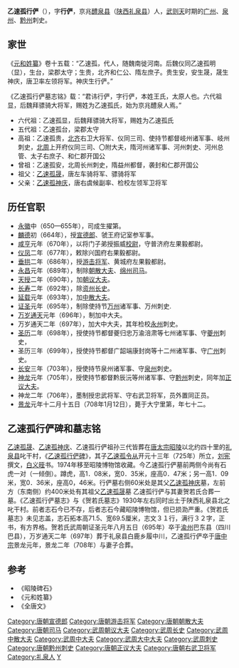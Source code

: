 '''乙速孤行俨'''（{{bd|636年||708年|1月12日|}}），字'''行俨'''，京兆[[醴泉县|醴泉县]]（[[陕西|陕西]][[礼泉县|礼泉县]]）人，[[武则天|武则天]]时期的[[广州|广州]]、[[泉州|泉州]]、[[黔州|黔州]]刺史。

==家世==
《[[元和姓纂|元和姓纂]]》卷十五载：“乙速孤，代人，随魏南徙河南。后魏仪同乙速孤明（显），生台，梁郡太守；生贵，北齐和仁公、隋左庶子。贵生安，安生晟，晟生神庆，唐卫率左领将军。神庆生行俨。”

《乙速孤行俨墓志铭》载：“君讳行俨，字行俨，本姓王氏，太原人也。六代祖显，后魏拜骠骑大将军，赐姓为乙速孤氏，始为京兆醴泉人焉。”
* 六代祖：乙速孤显，后魏拜骠骑大将军，赐姓为乙速孤氏
* 五代祖：乙速孤台，梁郡太守
* 高祖：乙速孤贵，[[北齐|北齐]]右卫大将军、仪同三司、使持节都督岐州诸军事、岐州刺史，[[北周|北周]]上开府仪同三司、〇附大夫，隋河州诸军事、河州刺史、河州总管、太子右庶子、和仁郡开国公
* 曾祖：乙速孤安，北周长州刺史，隋益州都督，袭封和仁郡开国公
* 祖父：[[乙速孤晟|乙速孤晟]]，唐左车骑将军、骠骑将军
* 父亲：[[乙速孤神庆|乙速孤神庆]]，唐右虞候副率、检校左领军卫将军

==历任官职==
* [[永徽|永徽]]中（650—655年），司成生擢第。
* [[麟德|麟德]]初（664年），授[[宣德郎|宣德郎]]、虢王府记室参军事。
* [[咸亨|咸亨]]元年（670年），以将门子弟授振威[[校尉|校尉]]，守普济府左果毅都尉。
* [[仪凤|仪凤]]二年（677年），敕除兴国府右果毅都尉。
* [[垂拱|垂拱]]二年（686年），授[[游击将军|游击将军]]、黄城府左果毅都尉。
* [[永昌_(唐朝)|永昌]]元年（689年），制除[[朝散大夫|朝散大夫]]、[[绵州|绵州]][[司马|司马]]。
* [[天授_(武周)|天授]]二年（690年），加[[朝议大夫|朝议大夫]]。
* [[长寿_(武周)|长寿]]二年（692年），除[[资州|资州]][[长史|长史]]。
* [[延载|延载]]元年（693年），加[[中散大夫|中散大夫]]。
* [[证圣|证圣]]元年（695年），制除使持节[[万州|万州]]诸军事、万州刺史.
* [[万岁通天|万岁通天]]元年（696年），制加中大夫。
* 万岁通天二年（697年），加大中大夫，其年检校[[永州|永州]]刺史。
* [[圣历|圣历]]二年（698年），授使持节都督夔归忠万渝涪肃等七州诸军事、守[[夔州|夔州]]刺史，
* 圣历三年（699年），授使持节都督广韶端康封岗等十二州诸军事、守[[广州|广州]]刺史。
* [[长安_(年号)|长安]]三年（703年），授使持节泉州诸军事、守[[泉州|泉州]]刺史。
* [[神龙_(年号)|神龙]]元年（705年），授使持节都督黔辰沅等州诸军事、守[[黔州|黔州]]刺史，同年加[[正议大夫|正议大夫]]。
* 神龙二年（706年），墨制授忠武将军、守右武卫将军，员外置同正员。
* [[景龙|景龙]]元年十二月十五日（708年1月12日），薨于大宁里第，年七十二。

==乙速孤行俨碑和墓志铭==
[[乙速孤晟|乙速孤晟]]、[[乙速孤神庆|乙速孤神庆]]、乙速孤行俨祖孙三代皆葬在[[唐太宗|唐太宗]][[唐昭陵|昭陵]]以北约四十里的[[礼泉县|礼泉县]]叱干村，《[[wikisource:zh:大唐故右武衛將軍上柱國乙速孤府君碑銘（並序）|乙速孤行俨碑]]》，其子[[乙速孤令从|乙速孤令从]]开元十三年（725年）所立，[[刘宪|刘宪]]撰文，[[白义晊|白义晊]]书。1974年移至昭陵博物馆收藏。今乙速孤行俨墓前两侧今尚有石虎一对（一倾倒）。蹲虎，高1．08米，宽0．35米，座高0．47米；另一高1．09米，宽0．36米，座高0，46米。行俨墓右侧60米处是其父[[乙速孤神庆|乙速孤神庆]]墓，左前方（东南侧）约400米处有其祖父[[乙速孤晟|乙速孤晟]]墓
{{Quotation|
大唐故右武卫将军上柱国乙速孤府君碑铭（并序）
<br>正议大夫行秘书监修文馆学士兼修国史上柱国刘宪撰
<br>朝议郎行秘书郎白义晊书
<br>　　武之去虣，與文德而競馳；陰之為功，配陽和而並運。利用厚生之事，依古以来：折冲御侮之材，何代蔑有？秦之强也，起、翦、恬、贲用其兵；汉之盛也，辛、李、卫、霍为其将。大唐操升，极把钩陈。带甲百万，授钺四七。其有中分麾下，总堂堂正正之师；俨若敌国，负赳赳桓桓之称者，在於乙速孤府君矣。'''公讳行俨，字行俨，本姓王氏，太原人也。五代祖有功於魏，始赐而氏焉，因居京兆之醴泉县'''。王子晋之上仙，肇开茂绪；车千秋之作相，重锡华宗。家何代而乏贤，人何时而不贵。'''曾祖安，齐前锋都督、右武候、右六府、骠骑将军、开府仪同三司、上柱国、河州刺史，隋益州都督，袭封和仁郡开国公'''。徙孝移忠，迁虞事夏，司马安之四至，晏平仲之一心。'''祖晟，皇朝上开府、右武候、右廿府、左车骑将军、骠骑将军'''。藏器於身，待时而用，功参列将，宠盛兴王。'''父神庆，右虞候副率、检校左右领军卫将军'''。气岸环杰，志力雄武，持军以礼，阴德有徵，才子挺生，将门斯在。公锺家代之休烈，奉韬钤之成训。鹏图奋於霄汉，噩阵溢於风飙。得射法於仙灵，习军容於嬉戏。子房智勇，时其无敌；郤糓诗书，颇亦兼善。永徽中，司成生擢第。明庆中，丁父忧。性实过人，俯而就礼。麟德初，授宣德郎、虢王府记室参军事。间平邸第，枚马-{競}-游。曳裾其间，首席推美。咸亨元年，以将门子弟授振威校尉，守普济府左果毅都尉。丁太夫人忧，哭泣之节，-{饘}-粥之数，复如居府君之丧。仪凤二年，敕除兴国府右果毅都尉，镇河源军定州道，游奕护河阳桥。垂拱二年，授游击将军、黄城府左果毅都尉。致果为毅，治戎以律，洗兵盐泽，秣马中山。护浊河之桥，绾黄图之府。智谋洋溢，威武纷纶，功静朔垂，气雄京邑。永昌元年，制除朝散大夫、绵州司马，天授二年，加朝议大夫，长寿二年，除资州长史，延载元年，加中散大夫。题舆绵外，展骥资中，风俗所同，政教如壹。证圣元年，制除使持节万州诸军事、万州刺史，万岁通天元年，制加中大夫，二年，加大中大夫，其年检校永州刺史。圣历二年，授使持节都督夔归忠万渝涪肃等七州诸军事、守夔州刺史，三年授使持节都督广韶端康封岗等十二州诸军事、守广州刺史。长安三年，授使持节泉州诸军事、守泉州刺史。神龙元年，授使持节都督黔辰沅等州诸军事、守黔州刺史，其年加正议大夫。神授政理之材，天挺公侯之表。故能方州典郡，尽周官牧伯之尊；越海凌山，穷禹贡荆扬之域。控御数千里，周旋廿年，化洽夷夏，功成方国。置生祠之庙，往往而然；畏清酒之盟，于今莫犯。神龙二年，墨制授忠武将军、守右武卫将军，员外置同正员，特敕停南衙上下，专委北军事。羽林之任，历代为重，用周勃而後安，召宋昌而先拜。以公确乎忠信，厉然壮勇，颁命卿之秩，掌孤儿之军。宿卫陛殿而逾严，徼巡岩廊而匪懈，垒垣增肃，轩禁穆清。锡御府之金钱，分大官之玉食，殊恩所逮，中使相望。而执〇持戟，筋力为倦；输节竭诚，心术俱尽。神用疲而致损，腠理劳而生疾。其岁夏中，遇病厅事，半体云废，经时未瘳。愿休摄於家庭，遂迟回於天阙，陈情拜疏，理切词殚。有感宸衷，特听致仕，仍褒美绩，更惜羸疴。睿旨既勤，形乎綍翰。公结欷而辞云陛，投迹而返私门，悬广德之安车，施仲翁之行马。仙方上药，冀养性而延龄；芳-{醞}-嘉羞，且忘忧而永日。'''而公素无息胤，命昆弟之子令从为嗣，鞠育侔於己生，仕为太子通事舍人，坐外氏累，左除溱州扶驩县令'''。公天属为重，既切犹子之慈；门寄所锺，何深舐犊之念。亦既离谴，旧疾暴增，春秋七十有二，景龙元年十二月十五日，薨于大宁里第。呜呼哀哉！惟公盛德温恭，雅怀宽肃，行无文饰，言不浮华。出身入仕，仪家刑国，靡欺暗室，独运虚舟。於人之善无所遗，於人之恶无所记。可疑之地，投足莫践；弗稽之谋，措心所绝。亲友信而敬之，老少安而怀之，惟汲汲以行仁，岂遑遑而求利？防卫之际，屡有奇功，抚字之方，载彰灵感。公之在永州也，属时糓不登，土人多馁，罄仓储而罕瞻，捃山谷而无资。所部界中，素饶穞竹，盘根合翠，弥漫苍然。忽於一朝，结实咸遍，若五糓之含颖，油然可观；比千箱之载咏，俄而告给。人皆和〇，〇〇盈路。公仍持数石，奏进京师，圣旨咨嗟，叹其灵味。公之在夔州也，邻界不虞，群蛮暂扰，侵轶城郭，残伤吏人。公不俟制命，呈言致讨，威灵震荡，氛秽廓清，稽颡咽於巫云，〇〇〇於江水。天朝命将，甫戒於师期；边郡飞书，已闻於战捷。虽耿弇之不遗贼，於君父亦何以尚兹。时嘉乃功，玺书慰勉，疾盛之日，思虑弥长，遗书戒令从曰：「吾遭遇〇〇，〇〇卌馀载，恨无以报，不敢丝毫有损於圣朝。家业素贫，丧葬所须，务从节俭，勿违吾平生志也。所树碑，务令存实，无为虚美，以掩吾真。尔等唯清唯慎，勿矜勿伐，则吾死而无恨矣。」'''夫人常乐县君贺若氏，宋公弼之侄孙，开州刺史怀武之第六女'''。门宗之盛，钟鼎连华；家室之欢，瑟琴齐契。春秋五十七，证圣元年八月五日，亡於万州官舍。维景龙二年岁次景申二月辛卯朔十六日景午，合葬於雍州醴泉县白鹿乡李中川先府君之茔次，礼也。'''嗣子令从'''，叫叫穹苍，哀哀霜露，永言训誓，终身奉行。'''子婿右骁卫铠曹参军安定梁望之'''，代业通家，天资长者。冰清玉润，常怀国士之恩；石字金书，愿托中郎之笔。〇〇景行，乃作铭云：
<br>公侯子孙，必复其始。将门有将，其来久矣。伊我将军，奕代为美。壮勇杰出，威棱峻峙。
<br>文则循良，六条千里。武以侍卫，岩除军垒。黄霸匪俦，宋昌宁拟。中外从事，良亦勤止。
<br>年至礼优，神劳疾起。有涯终谢，令问不已。贤哉伏波，诫其兄子。
<br>大唐开元十三年岁次乙丑〇月景〇朔〇〇日辛未，令从自曹州济阴县令秩满建
<br>渤海徐元礼镌
}}
乙速孤行俨与其妻贺若氏合葬一墓。《乙速孤行俨墓志》与《贺若氏墓志》1930年左右同时出土于陕西礼泉县北之叱干村。前者志石今已不存，后者志石今藏昭陵博物馆，但已损泐严重。《贺若氏墓志》未见志盖，志石拓本高71.5、宽69.5厘米，志文３１行，满行３２字，正书，有方界格。贺若氏武周朝证圣元年八月五日（695年）卒于[[渝州|渝州]]巴东县（四川巴县），万岁通天二年（697年）葬于礼泉县白鹿乡履中川，乙速孤行俨卒于[[唐中宗|唐中宗]]景龙元年，景龙二年（708年）与妻子合葬。
{{Quotation|
大周中大夫使持节万州诸军事守万州刺史上柱国乙速孤行俨故夫人常乐县君贺若氏之墓志铭并序 
<br>　　夫人贺若氏，常乐县君，河南人也。昔胙土开基，擢琼枝于帝命；因官吹律，分宝叶于邦君。清源派于万家，带河流祉；锡社光于百代，砺岳踈祯。洎乎德业重晖，宠望隆于玄朔；衣冠递显，列爵盛于河南。尚书处分职之荣。惟良总斑条之重。'''曾祖（谊），随开府仪同三司、海陵郡开国公'''。佩刀均贶，躏杨氏之高轩；待封联徼，敞于公之甲第。故得叔敖芳湚，子孙传岳牧之隆；佰庸令族，代氏绪忠贞之节。'''祖（举），随隆州刺史、海陵郡开国公'''。乐布中和，颂美变铜梁之俗；学惟讲德，文波导玉垒之津。加以化洽祥禽，颍川-{慙}-其嘉贶；政销暴鹫，浮江魄其深仁。'''父怀武，唐右卫率勋府郎将、右卫亲府中郎将、检校右屯营飞骑、太子右司御卫率、开州、礼州刺史'''。文场载-{闢}-，阐武库之芳猷；忠节-{剋}-彰，饰犀钩于兰锜。于是宠光按部，任切司方，分竹之资，以求瘼而为务；剖符之要，将恤隐而为先。夫人惟岳踈峰，禀冲灵于申甫，魏车流彩，体粹气于连城。婉容德于龆年，夙恭天植；盛显扬于龀岁，勤敬生知。蕙问兰仪，播美闺闱之内；承慈履孝，垂芳阃阈之中。五义有叶于温良，四德无亏于贞亮。'''以永徽五年四月二十一日适于乙速孤氏'''。爰归君子之室，弥峻淑女之规，先务顺从，首资贞懿，澡盥而馈，纚笄而朝。必则君臣之严，即遵父子之敬。手足之重，取法于玉昆；直谅之诚，信存于金友。夫人之遵礼也如彼，使君之遵礼也如此。所冀情田控义，将福寿而同荣；意府装仁，越期颐而并保。岂图昊穹有命，积善无依。弥留骨髓之徵，讵救膏盲之疾。'''以证圣元年八月五日，春秋五十有七，终于渝州巴东县之界也'''。遂使锦诗韬韵，空思窦氏之文；彩笔徒施，莫寄秦嘉之封。素琴夕引，操别鹤于离弦；尘镜晨窥，懆鸣鸾而吊影。是以筮兹鹤隧，启彼乌茔，礼具衣薪，聿修防墓。以良辰吉日，迁窆于礼泉县白鹿乡履中川，礼也。既而杨风霜气，凄穸户而长寒；云垄幽坟，暗泉门而永邃。素月空留于孤岫，玄扃独-{閟}-于佳城。莫纪贞觳之仪。焉知淑-{昚}-之节。爰命庸菲，式叙芳徽，虽短翰穷词，勒嘉猷而未尽；庶桑田海变，瞻翠琬而恒存。其词曰： 
<br>吹律开源，命官分姓。门隆鼎族，代居宠命。奕叶承晖，忠贞交映。谅惟祖业，肃-{昚}-勤敬。其一 
<br>体彼芳规，诞兹淑亮。性植廉节，情装恭让。五义所依，四德攸尚。阃阈是则，闺闱令望。其二 
<br>爰归君子，载峻徽猷。质凝-{珪}-璧，声振琳球。顺从为务，贞懿聿修。因心艺识，率志温柔。其三 
<br>穆穆兰仪，雍雍蕙问。词敷琼藻，门光玉润。蔡女承闲，班姝纳训。翰林翘楚，文江濯濬。其四 
<br>昊穹有命，积善无忧。如何懋哲，遘疾弥留。遽移隙驷，俄迁壑舟。仰惟资德，俯从若休。其五 
<br>弦绝清琴。尘馀素祑。始就玄夜，终辞白日。苦松雾兮阴沈，悲杨风兮萧瑟。庶千年兮万古，尚图芳兮泉室。 
<br>万岁通天贰年贰月拾柒日迁殡
}}

==参考==
* 《昭陵碑石》
* 《元和姓纂》
* 《全唐文》

{{DEFAULTSORT:Y}}
[[Category:唐朝宣德郎|Category:唐朝宣德郎]]
[[Category:唐朝游击将军|Category:唐朝游击将军]]
[[Category:唐朝朝散大夫|Category:唐朝朝散大夫]]
[[Category:唐朝司马|Category:唐朝司马]]
[[Category:武周朝议大夫|Category:武周朝议大夫]]
[[Category:武周长史|Category:武周长史]]
[[Category:武周中散大夫|Category:武周中散大夫]]
[[Category:武周中大夫|Category:武周中大夫]]
[[Category:武周大中大夫|Category:武周大中大夫]]
[[Category:武周刺史|Category:武周刺史]]
[[Category:唐朝黔州刺史|Category:唐朝黔州刺史]]
[[Category:唐朝正议大夫|Category:唐朝正议大夫]]
[[Category:唐朝右武卫将军|Category:唐朝右武卫将军]]
[[Category:礼泉人|Category:礼泉人]]
[[Category:王姓|Y]]